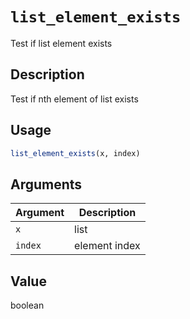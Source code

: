 # `list_element_exists`

Test if list element exists


## Description

Test if nth element of list exists


## Usage

```r
list_element_exists(x, index)
```


## Arguments

Argument      |Description
------------- |----------------
`x`     |     list
`index`     |     element index


## Value

boolean


